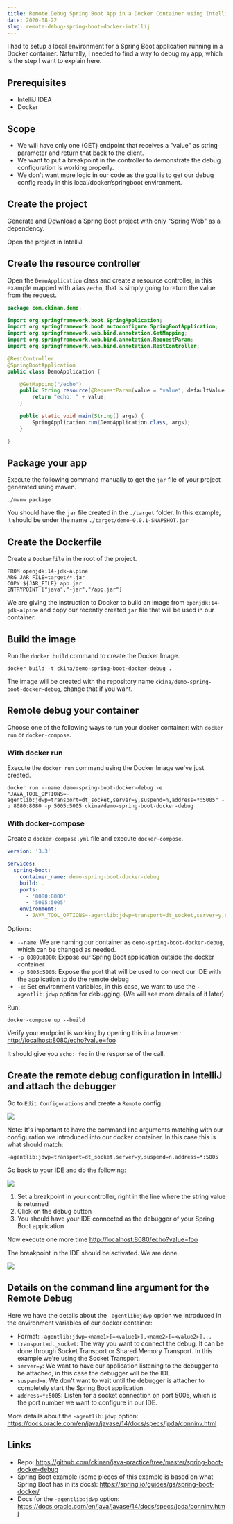 ```yaml
---
title: Remote Debug Spring Boot App in a Docker Container using IntelliJ IDEA
date: 2020-08-22
slug: remote-debug-spring-boot-docker-intellij
---
```


I had to setup a local environment for a Spring Boot application running in a Docker container. Naturally, I needed to find a way to debug my app, which is the step I want to explain here.

## Prerequisites

- IntelliJ IDEA
- Docker

## Scope

- We will have only one (GET) endpoint that receives a "value" as string parameter and return that back to the client.
- We want to put a breakpoint in the controller to demonstrate the debug configuration is working properly.
- We don't want more logic in our code as the goal is to get our debug config ready in this local/docker/springboot environment.

## Create the project

Generate and [Download](https://start.spring.io/#!type=maven-project&language=java&platformVersion=2.3.3.RELEASE&packaging=jar&jvmVersion=14&groupId=com.ckinan&artifactId=demo&name=demo&description=Demo%20project%20for%20Spring%20Boot&packageName=com.ckinan.demo&dependencies=web) a Spring Boot project with only "Spring Web" as a dependency.

Open the project in IntelliJ.

## Create the resource controller

Open the `DemoApplication` class and create a resource controller, in this example mapped with alias `/echo`, that is simply going to return the value from the request.

```java
package com.ckinan.demo;

import org.springframework.boot.SpringApplication;
import org.springframework.boot.autoconfigure.SpringBootApplication;
import org.springframework.web.bind.annotation.GetMapping;
import org.springframework.web.bind.annotation.RequestParam;
import org.springframework.web.bind.annotation.RestController;

@RestController
@SpringBootApplication
public class DemoApplication {

	@GetMapping("/echo")
	public String resource(@RequestParam(value = "value", defaultValue = "insert a 'value' query param") String value) {
		return "echo: " + value;
	}

	public static void main(String[] args) {
		SpringApplication.run(DemoApplication.class, args);
	}

}
```

## Package your app

Execute the following command manually to get the `jar` file of your project generated using maven.

```
./mvnw package
```

You should have the `jar` file created in the `./target` folder. In this example, it should be under the name `./target/demo-0.0.1-SNAPSHOT.jar`

## Create the Dockerfile

Create a `Dockerfile` in the root of the project.

```
FROM openjdk:14-jdk-alpine
ARG JAR_FILE=target/*.jar
COPY ${JAR_FILE} app.jar
ENTRYPOINT ["java","-jar","/app.jar"]
```

We are giving the instruction to Docker to build an image from `openjdk:14-jdk-alpine` and copy our recently created `jar` file that will be used in our container.

## Build the image

Run the `docker build` command to create the Docker Image.

```
docker build -t ckina/demo-spring-boot-docker-debug .
```

The image will be created with the repository name `ckina/demo-spring-boot-docker-debug`, change that if you want.

## Remote debug your container

Choose one of the following ways to run your docker container: with `docker run` or `docker-compose`.

### With docker run

Execute the `docker run` command using the Docker Image we've just created.

```
docker run --name demo-spring-boot-docker-debug -e "JAVA_TOOL_OPTIONS=-agentlib:jdwp=transport=dt_socket,server=y,suspend=n,address=*:5005" -p 8080:8080 -p 5005:5005 ckina/demo-spring-boot-docker-debug
```

### With docker-compose

Create a `docker-compose.yml` file and execute `docker-compose`.

```yml
version: '3.3'

services:
  spring-boot:
    container_name: demo-spring-boot-docker-debug
    build: .
    ports:
      - '8080:8080'
      - '5005:5005'
    environment:
      - JAVA_TOOL_OPTIONS=-agentlib:jdwp=transport=dt_socket,server=y,suspend=n,address=*:5005
```

Options:
- `--name`: We are naming our container as `demo-spring-boot-docker-debug`, which can be changed as needed.
- `-p 8080:8080`: Expose our Spring Boot application outside the docker container
- `-p 5005:5005`: Expose the port that will be used to connect our IDE with the application to do the remote debug
- `-e`: Set environment variables, in this case, we want to use the `-agentlib:jdwp` option for debugging. (We will see more details of it later)

Run:

```
docker-compose up --build
```

Verify your endpoint is working by opening this in a browser: [http://localhost:8080/echo?value=foo](http://localhost:8080/echo?value=foo)

It should give you `echo: foo` in the response of the call.

## Create the remote debug configuration in IntelliJ and attach the debugger

Go to `Edit Configurations` and create a `Remote` config:

![](./images/0.png)

Note: It's important to have the command line arguments matching with our configuration we introduced into our docker container. In this case this is what should match:

```
-agentlib:jdwp=transport=dt_socket,server=y,suspend=n,address=*:5005
```

Go back to your IDE and do the following:

![](./images/1.png)

1. Set a breakpoint in your controller, right in the line where the string value is returned
2. Click on the debug button
3. You should have your IDE connected as the debugger of your Spring Boot application

Now execute one more time [http://localhost:8080/echo?value=foo](http://localhost:8080/echo?value=foo)

The breakpoint in the IDE should be activated. We are done.

![](./images/2.png)

## Details on the command line argument for the Remote Debug

Here we have the details about the `-agentlib:jdwp` option we introduced in the environment variables of our docker container:

- Format: `-agentlib:jdwp=<name1>[=<value1>],<name2>[=<value2>]...`
- `transport=dt_socket`: The way you want to connect the debug. It can be done through Socket Transport or Shared Memory Transport. In this example we're using the Socket Transport.
- `server=y`: We want to have our application listening to the debugger to be attached, in this case the debugger will be the IDE.
- `suspend=n`: We don't want to wait until the debugger is attacher to completely start the Spring Boot application.
- `address=*:5005`: Listen for a socket connection on port 5005, which is the port number we want to configure in our IDE.

More details about the `-agentlib:jdwp` option: https://docs.oracle.com/en/java/javase/14/docs/specs/jpda/conninv.html

## Links

- Repo: https://github.com/ckinan/java-practice/tree/master/spring-boot-docker-debug
- Spring Boot example (some pieces of this example is based on what Spring Boot has in its docs): https://spring.io/guides/gs/spring-boot-docker/
- Docs for the `-agentlib:jdwp` option: https://docs.oracle.com/en/java/javase/14/docs/specs/jpda/conninv.html
